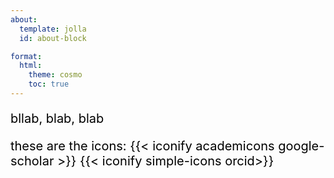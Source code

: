 ```yaml
---
about:
  template: jolla
  id: about-block

format:
  html:
    theme: cosmo
    toc: true
---
```

::: {#about-block}
:::


::: {.justify}
:::{style="color: black; font-size: 20px;"}
 bllab, blab, blab

 these are the icons: {{< iconify academicons google-scholar >}} {{< iconify simple-icons orcid>}}
:::
:::